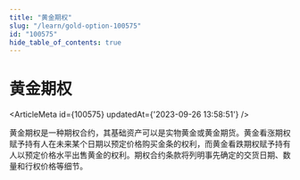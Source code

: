 ```yaml
---
title: "黄金期权"
slug: "/learn/gold-option-100575"
id: "100575"
hide_table_of_contents: true
---
```



# 黄金期权

<ArticleMeta id={100575} updatedAt={'2023-09-26 13:58:51'} />
<div className='border-solid border-b border-t-0 my-4 border-[var(--ifm-color-gray-300)]' />

黄金期权是一种期权合约，其基础资产可以是实物黄金或黄金期货。黄金看涨期权赋予持有人在未来某个日期以预定价格购买金条的权利，而黄金看跌期权赋予持有人以预定价格水平出售黄金的权利。期权合约条款将列明事先确定的交货日期、数量和行权价格等细节。
